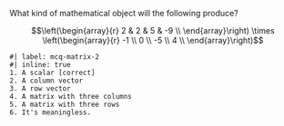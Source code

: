 <!-- matrix-2 -->
::: {#exr-matrix-mult-2}
What kind of mathematical object will the following produce?

$$\left(\begin{array}{r} 
 2 & 2 & 5 & -9 \\ 
\end{array}\right) \times 
\left(\begin{array}{r} 
-1 \\ 
0 \\ 
-5 \\ 
4 \\ 
\end{array}\right)$$

```mcq
#| label: mcq-matrix-2
#| inline: true
1. A scalar [correct]
2. A column vector
3. A row vector
4. A matrix with three columns
5. A matrix with three rows
6. It's meaningless. 
```

::: 
